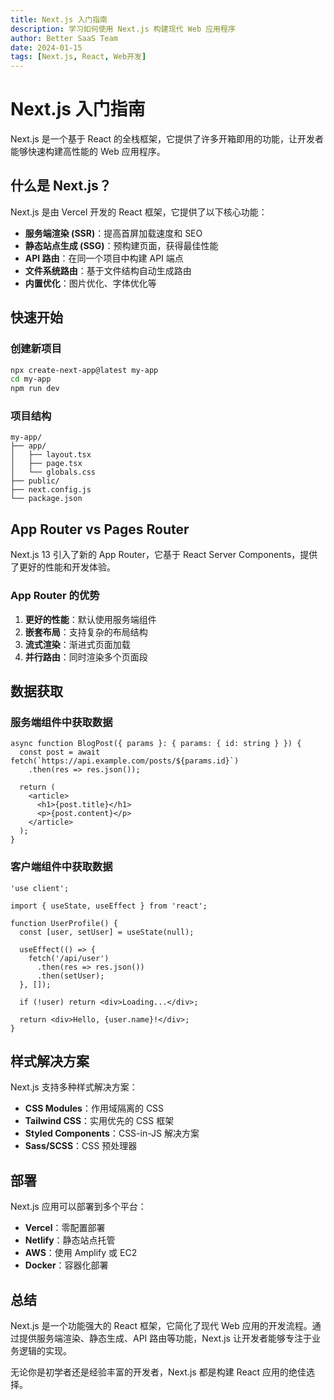 ```yaml
---
title: Next.js 入门指南
description: 学习如何使用 Next.js 构建现代 Web 应用程序
author: Better SaaS Team
date: 2024-01-15
tags: [Next.js, React, Web开发]
---
```


# Next.js 入门指南

Next.js 是一个基于 React 的全栈框架，它提供了许多开箱即用的功能，让开发者能够快速构建高性能的 Web 应用程序。

## 什么是 Next.js？

Next.js 是由 Vercel 开发的 React 框架，它提供了以下核心功能：

- **服务端渲染 (SSR)**：提高首屏加载速度和 SEO
- **静态站点生成 (SSG)**：预构建页面，获得最佳性能
- **API 路由**：在同一个项目中构建 API 端点
- **文件系统路由**：基于文件结构自动生成路由
- **内置优化**：图片优化、字体优化等

## 快速开始

### 创建新项目

```bash
npx create-next-app@latest my-app
cd my-app
npm run dev
```

### 项目结构

```
my-app/
├── app/
│   ├── layout.tsx
│   ├── page.tsx
│   └── globals.css
├── public/
├── next.config.js
└── package.json
```

## App Router vs Pages Router

Next.js 13 引入了新的 App Router，它基于 React Server Components，提供了更好的性能和开发体验。

### App Router 的优势

1. **更好的性能**：默认使用服务端组件
2. **嵌套布局**：支持复杂的布局结构
3. **流式渲染**：渐进式页面加载
4. **并行路由**：同时渲染多个页面段

## 数据获取

### 服务端组件中获取数据

```tsx
async function BlogPost({ params }: { params: { id: string } }) {
  const post = await fetch(`https://api.example.com/posts/${params.id}`)
    .then(res => res.json());

  return (
    <article>
      <h1>{post.title}</h1>
      <p>{post.content}</p>
    </article>
  );
}
```

### 客户端组件中获取数据

```tsx
'use client';

import { useState, useEffect } from 'react';

function UserProfile() {
  const [user, setUser] = useState(null);

  useEffect(() => {
    fetch('/api/user')
      .then(res => res.json())
      .then(setUser);
  }, []);

  if (!user) return <div>Loading...</div>;

  return <div>Hello, {user.name}!</div>;
}
```

## 样式解决方案

Next.js 支持多种样式解决方案：

- **CSS Modules**：作用域隔离的 CSS
- **Tailwind CSS**：实用优先的 CSS 框架
- **Styled Components**：CSS-in-JS 解决方案
- **Sass/SCSS**：CSS 预处理器

## 部署

Next.js 应用可以部署到多个平台：

- **Vercel**：零配置部署
- **Netlify**：静态站点托管
- **AWS**：使用 Amplify 或 EC2
- **Docker**：容器化部署

## 总结

Next.js 是一个功能强大的 React 框架，它简化了现代 Web 应用的开发流程。通过提供服务端渲染、静态生成、API 路由等功能，Next.js 让开发者能够专注于业务逻辑的实现。

无论你是初学者还是经验丰富的开发者，Next.js 都是构建 React 应用的绝佳选择。 